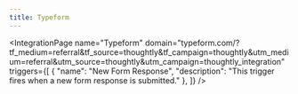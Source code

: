 ```yaml
---
title: Typeform
---
```



<IntegrationPage
    name="Typeform"
    domain="typeform.com/?tf_medium=referral&tf_source=thoughtly&tf_campaign=thoughtly&utm_medium=referral&utm_source=thoughtly&utm_campaign=thoughtly_integration"
    triggers={[
        {
            "name": "New Form Response",
			"description": "This trigger fires when a new form response is submitted."
		},
    ]}
/>
